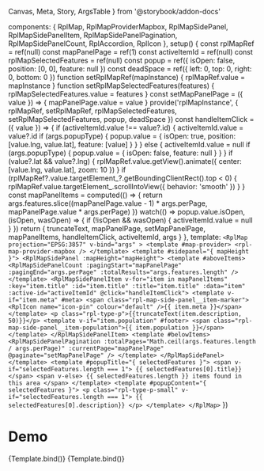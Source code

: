   Canvas,
  Meta,
  Story,
  ArgsTable
} from '@storybook/addon-docs'

  components: { RplMap, RplMapProviderMapbox, RplMapSidePanel, RplMapSidePanelItem, RplMapSidePanelPagination, RplMapSidePanelCount, RplAccordion, RplIcon },
  setup() {
    const rplMapRef = ref(null)
    const mapPanelPage = ref(1)
    const activeItemId = ref(null)
    const rplMapSelectedFeatures = ref(null)
    const popup = ref({
      isOpen: false,
      position: [0, 0],
      feature: null
    })
    const deadSpace = ref({
      left: 0,
      top: 0,
      right: 0,
      bottom: 0
    })
    function setRplMapRef(mapInstance) {
      rplMapRef.value = mapInstance
    }
    function setRplMapSelectedFeatures(features) {
      rplMapSelectedFeatures.value = features
    }
    const setMapPanelPage = ({ value }) => {
      mapPanelPage.value = value
    }
    provide('rplMapInstance', {
      rplMapRef,
      setRplMapRef,
      rplMapSelectedFeatures,
      setRplMapSelectedFeatures,
      popup,
      deadSpace
    })
    const handleItemClick = ({ value }) => {
      if (activeItemId.value !== value?.id) {
        activeItemId.value = value?.id
        if (args.popupType) {
          popup.value = {
            isOpen: true,
            position: [value.lng, value.lat],
            feature: [value]
          }
        }
      } else {
        activeItemId.value = null
        if (args.popupType) {
          popup.value = {
            isOpen: false,
            feature: null
          }
        }
      }
      if (value?.lat && value?.lng) {
        rplMapRef.value.getView().animate({
          center: [value.lng, value.lat],
          zoom: 10
        })
      }
      if (rplMapRef?.value.targetElement_?.getBoundingClientRect().top < 0) {
        rplMapRef.value.targetElement_.scrollIntoView({
          behavior: 'smooth'
        })
      }
    }
    const mapPanelItems = computed(() => {
      return args.features.slice((mapPanelPage.value - 1) * args.perPage, mapPanelPage.value * args.perPage)
    })
    watch(() => popup.value.isOpen, (isOpen, wasOpen) => {
      if (!isOpen && wasOpen) {
        activeItemId.value = null
      }
    })
    return {
      truncateText,
      mapPanelPage,
      setMapPanelPage,
      mapPanelItems,
      handleItemClick,
      activeItemId,
      args
    }
  },
  template: `
    <RplMap
      projection="EPSG:3857"
      v-bind="args"
    >
      <template #map-provider>
        <rpl-map-provider-mapbox />
      </template>
      <template #sidepanel="{ mapHeight }">
        <RplMapSidePanel :mapHeight="mapHeight">
          <template #aboveItems>
            <RplMapSidePanelCount :pagingStart="mapPanelPage" :pagingEnd="args.perPage" :totalResults="args.features.length" />
          </template>
          <RplMapSidePanelItem v-for="item in mapPanelItems" :key="item.title" :id="item.title" :title="item.title" :data="item" :active-id="activeItemId" @click="handleItemClick">
            <template v-if="item.meta" #meta>
              <span class="rpl-map-side-panel__item-marker"><RplIcon name="icon-pin" colour="default" />{{ item.meta }}</span>
            </template>
            <p class="rpl-type-p">{{truncateText(item.description, 50)}}</p>
            <template v-if="item.population" #footer>
              <span class="rpl-map-side-panel__item-population">{{ item.population }}</span>
            </template>
          </RplMapSidePanelItem>
          <template #belowItems>
            <RplMapSidePanelPagination :totalPages="Math.ceil(args.features.length / args.perPage)" :currentPage="mapPanelPage" @paginate="setMapPanelPage" />
          </template>
        </RplMapSidePanel>
      </template>
      <template #popupTitle="{ selectedFeatures }">
        <span v-if="selectedFeatures.length === 1">
          {{ selectedFeatures[0].title}}
        </span>
        <span v-else>
          {{ selectedFeatures.length }} items found in this area
        </span>
      </template>
      <template #popupContent="{ selectedFeatures }">
        <p class="rpl-type-p-small" v-if="selectedFeatures.length === 1">
          {{ selectedFeatures[0].description}}
        </p>
      </template>
    </RplMap>
  `
})

<Meta
  title='Maps/Side Panel'
  component={RplMap}
/>

# Demo

<ArgsTable of={RplMap} />

<Canvas>
  <Story
    name='Default'
    args={{
      id: 'default',
      features: featureData,
      provider: 'vicmap',
      searchTerm: 'Melbourne',
      perPage: 10
    }}
  >
    {Template.bind()}
  </Story>
</Canvas>

<Canvas>
  <Story
    name='Popup on click'
    args={{
      id: 'popup-on-click',
      features: featureData,
      provider: 'vicmap',
      popupType: 'sidebar',
      perPage: 10
    }}
  >
    {Template.bind()}
  </Story>
</Canvas>
